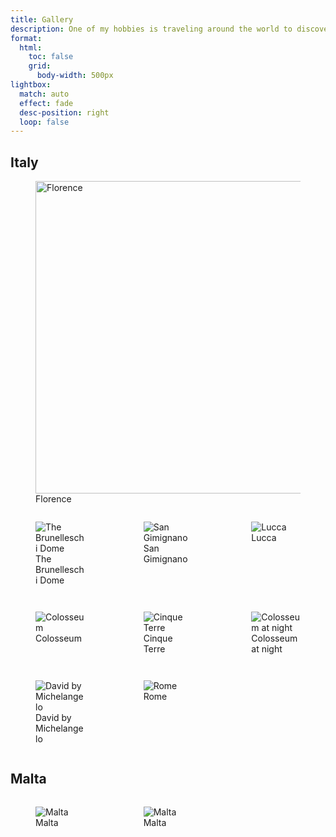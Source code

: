 ```yaml
---
title: Gallery
description: One of my hobbies is traveling around the world to discover new places, try new food, get to know different cultures, and take pictures. Here are some of my favorite photos I've taken.
format:
  html:
    toc: false
    grid:
      body-width: 500px
lightbox:
  match: auto
  effect: fade
  desc-position: right
  loop: false
---
```


## Italy

![Florence](media/photography/IMG_0949.JPEG){group="gallery" fig-align="center" width="500"}

::: {style="display: grid;grid-template-columns: repeat(auto-fill, minmax(150px, 1fr));grid-gap: 1em;"}
![The Brunelleschi Dome](media/photography/cathedral.JPEG){group="gallery"}

![San Gimignano](media/photography/IMG_1180.JPEG){group="gallery"}

![Lucca](media/photography/IMG_1537.JPEG){group="gallery"}

![Colosseum](media/photography/IMG_1930.JPEG){group="gallery"}

![Cinque Terre](media/photography/cinque.JPEG){group="gallery"}

![Colosseum at night](media/photography/IMG_1780.JPEG){group="gallery"}

![David by Michelangelo](media/photography/IMG_1765.JPEG){group="gallery"}

![Rome](media/photography/IMG_1795.JPEG){group="gallery"}
:::

## Malta

::: {style="display: grid;grid-template-columns: repeat(auto-fill, minmax(150px, 1fr));grid-gap: 1em;"}
![Malta](media/photography/malta.JPEG){group="malta"}

![Malta](media/photography/IMG_2444.JPEG){group="malta"}
:::
